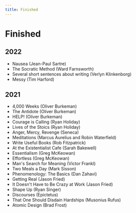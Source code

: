 ```yaml
---
title: Finished
---
```


# Finished

## 2022

- Nausea (Jean-Paul Sartre)
- The Socratic Method (Ward Farnsworth)
- Several short sentences about writing (Verlyn Klinkenborg)
- Messy (Tim Harford)

## 2021

- 4,000 Weeks (Oliver Burkeman)
- The Antidote (Oliver Burkeman)
- HELP! (Oliver Burkeman)
- Courage is Calling (Ryan Holiday)
- Lives of the Stoics (Ryan Holiday)
- Anger, Mercy, Revenge (Seneca)
- Meditations (Marcus Aurelius and Robin Waterfield)
- Write Useful Books (Rob Fitzpatrick)
- At the Existentialist Cafe (Sarah Bakewell)
- Essentialism (Greg McKeowan)
- Effortless (Greg McKeowan)
- Man's Search for Meaning (Victor Frankl)
- Two Meals a Day (Mark Sisson)
- Phenomenology: The Basics (Dan Zahavi)
- Getting Real (Jason Fried)
- It Doesn't Have to Be Crazy at Work (Jason Fried)
- Shape Up (Ryan Singer)
- Discourses (Epictetus)
- That One Should Disdain Hardships (Musonius Rufus)
- Atomic Design (Brad Frost)
